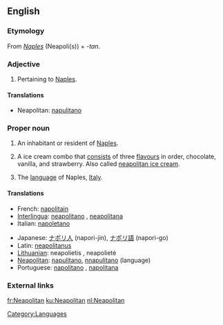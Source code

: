 ==English==

===Etymology===
From ''[[Naples]]'' (Neapoli(s)) + ''-tan''.

===Adjective===
{{en-adj|-}}

# Pertaining to [[Naples]].

====Translations====
{{trans-top|pertaining to Naples}}
*Neapolitan: [[napulitano]]
{{trans-mid}}
{{trans-bottom}}

===Proper noun===
{{en-proper noun|s}}

# {{countable}} An inhabitant or resident of [[Naples]].
# {{uncountable}} A ice cream combo that [[consist]]s of three [[flavours]] in order, chocolate, vanilla, and strawberry. Also called [[neapolitan ice cream]].
# {{uncountable}} The [[language]] of Naples, [[Italy]].

====Translations====
{{trans-top}}
*French: [[napolitain]]
*[[Interlingua]]: [[neapolitano]] {{m}}, [[neapolitana]] {{f}}
*Italian: [[napoletano]]
{{trans-mid}}
*Japanese: [[ナポリ人]] (napori-jin), [[ナポリ語]] (napori-go)
*Latin: [[neapolitanus]]
*[[Lithuanian]]: neapolietis {{m}}, neapolietė {{f}}
*[[Neapolitan]]: [[napulitano]], [[nnapulitano]] (language)
*Portuguese: [[napolitano]] {{m}}, [[napolitana]] {{f}}
{{trans-bottom}}

===External links===
{{ethnologue|code=nap}}

[[Category:Languages]]

[[fr:Neapolitan]]
[[ku:Neapolitan]]
[[nl:Neapolitan]]